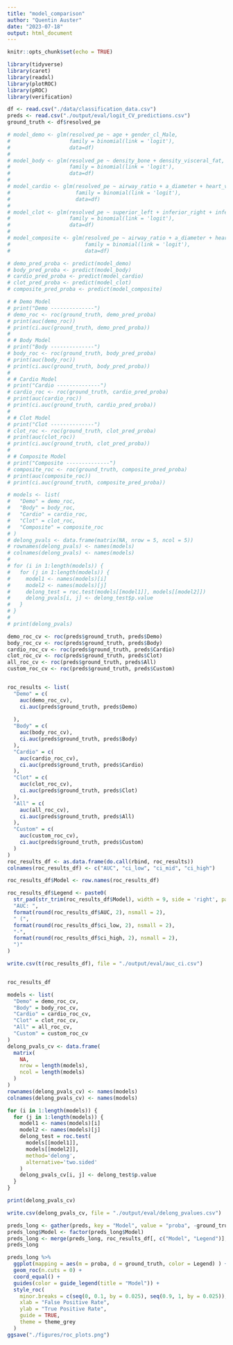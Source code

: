 ```yaml
---
title: "model_comparison"
author: "Quentin Auster"
date: "2023-07-18"
output: html_document
---
```


```r
knitr::opts_chunk$set(echo = TRUE)
```


```r
library(tidyverse)
library(caret)
library(readxl)
library(plotROC)
library(pROC)
library(verification)
```

```r
df <- read.csv("./data/classification_data.csv")
preds <- read.csv("./output/eval/logit_CV_predictions.csv")
ground_truth <- df$resolved_pe

```

```r
# model_demo <- glm(resolved_pe ~ age + gender_cl_Male,
#                   family = binomial(link = 'logit'),
#                   data=df)
# 
# model_body <- glm(resolved_pe ~ density_bone + density_visceral_fat,
#                   family = binomial(link = 'logit'),
#                   data=df)
# 
# model_cardio <- glm(resolved_pe ~ airway_ratio + a_diameter + heart_volume + ild_volume,
#                     family = binomial(link = 'logit'),
#                     data=df)
# 
# model_clot <- glm(resolved_pe ~ superior_left + inferior_right + inferior_left,
#                   family = binomial(link = 'logit'),
#                   data=df)
# 
# model_composite <- glm(resolved_pe ~ airway_ratio + a_diameter + heart_volume + superior_left,
#                        family = binomial(link = 'logit'),
#                        data=df)
```

```r
# demo_pred_proba <- predict(model_demo)
# body_pred_proba <- predict(model_body)
# cardio_pred_proba <- predict(model_cardio)
# clot_pred_proba <- predict(model_clot)
# composite_pred_proba <- predict(model_composite)
```

```r
# # Demo Model
# print("Demo --------------")
# demo_roc <- roc(ground_truth, demo_pred_proba)
# print(auc(demo_roc))
# print(ci.auc(ground_truth, demo_pred_proba))
# 
# # Body Model
# print("Body --------------")
# body_roc <- roc(ground_truth, body_pred_proba)
# print(auc(body_roc))
# print(ci.auc(ground_truth, body_pred_proba))
# 
# # Cardio Model
# print("Cardio --------------")
# cardio_roc <- roc(ground_truth, cardio_pred_proba)
# print(auc(cardio_roc))
# print(ci.auc(ground_truth, cardio_pred_proba))
# 
# # Clot Model
# print("Clot --------------")
# clot_roc <- roc(ground_truth, clot_pred_proba)
# print(auc(clot_roc))
# print(ci.auc(ground_truth, clot_pred_proba))
# 
# # Composite Model
# print("Composite --------------")
# composite_roc <- roc(ground_truth, composite_pred_proba)
# print(auc(composite_roc))
# print(ci.auc(ground_truth, composite_pred_proba))
```

```r
# models <- list(
#   "Demo" = demo_roc, 
#   "Body" = body_roc, 
#   "Cardio" = cardio_roc, 
#   "Clot" = clot_roc, 
#   "Composite" = composite_roc
# )
# delong_pvals <- data.frame(matrix(NA, nrow = 5, ncol = 5))
# rownames(delong_pvals) <- names(models)
# colnames(delong_pvals) <- names(models)
# 
# for (i in 1:length(models)) {
#   for (j in 1:length(models)) {
#     model1 <- names(models)[i]
#     model2 <- names(models)[j]
#     delong_test = roc.test(models[[model1]], models[[model2]])
#     delong_pvals[i, j] <- delong_test$p.value
#   }
# }
# 
# print(delong_pvals)
```

```r

demo_roc_cv <- roc(preds$ground_truth, preds$Demo)
body_roc_cv <- roc(preds$ground_truth, preds$Body)
cardio_roc_cv <- roc(preds$ground_truth, preds$Cardio)
clot_roc_cv <- roc(preds$ground_truth, preds$Clot)
all_roc_cv <- roc(preds$ground_truth, preds$All)
custom_roc_cv <- roc(preds$ground_truth, preds$Custom)


roc_results <- list(
  "Demo" = c(
    auc(demo_roc_cv), 
    ci.auc(preds$ground_truth, preds$Demo)
    
  ),
  "Body" = c(
    auc(body_roc_cv), 
    ci.auc(preds$ground_truth, preds$Body)
  ),
  "Cardio" = c(
    auc(cardio_roc_cv), 
    ci.auc(preds$ground_truth, preds$Cardio)
  ),
  "Clot" = c(
    auc(clot_roc_cv), 
    ci.auc(preds$ground_truth, preds$Clot)
  ),
  "All" = c(
    auc(all_roc_cv), 
    ci.auc(preds$ground_truth, preds$All)
  ),
  "Custom" = c(
    auc(custom_roc_cv), 
    ci.auc(preds$ground_truth, preds$Custom)
  )
)
roc_results_df <- as.data.frame(do.call(rbind, roc_results))
colnames(roc_results_df) <- c("AUC", "ci_low", "ci_mid", "ci_high")

roc_results_df$Model <- row.names(roc_results_df)

roc_results_df$Legend <- paste0(
  str_pad(str_trim(roc_results_df$Model), width = 9, side = 'right', pad = ' '),
  "AUC: ",
  format(round(roc_results_df$AUC, 2), nsmall = 2), 
  " (", 
  format(round(roc_results_df$ci_low, 2), nsmall = 2), 
  "-", 
  format(round(roc_results_df$ci_high, 2), nsmall = 2),
  ")"
) 

write.csv(t(roc_results_df), file = "./output/eval/auc_ci.csv")


roc_results_df
```

```r
models <- list(
  "Demo" = demo_roc_cv, 
  "Body" = body_roc_cv, 
  "Cardio" = cardio_roc_cv, 
  "Clot" = clot_roc_cv, 
  "All" = all_roc_cv,
  "Custom" = custom_roc_cv
)
delong_pvals_cv <- data.frame(
  matrix(
    NA, 
    nrow = length(models), 
    ncol = length(models)
  )
)
rownames(delong_pvals_cv) <- names(models)
colnames(delong_pvals_cv) <- names(models)

for (i in 1:length(models)) {
  for (j in 1:length(models)) {
    model1 <- names(models)[i]
    model2 <- names(models)[j]
    delong_test = roc.test(
      models[[model1]], 
      models[[model2]],
      method='delong',
      alternative='two.sided'
    )
    delong_pvals_cv[i, j] <- delong_test$p.value
  }
}

print(delong_pvals_cv)

write.csv(delong_pvals_cv, file = "./output/eval/delong_pvalues.csv")
```

```r
preds_long <- gather(preds, key = "Model", value = "proba", -ground_truth)
preds_long$Model <- factor(preds_long$Model)
preds_long <- merge(preds_long, roc_results_df[, c("Model", "Legend")], sort = FALSE)
preds_long
```

```r

preds_long %>% 
  ggplot(mapping = aes(m = proba, d = ground_truth, color = Legend) ) +
  geom_roc(n.cuts = 0) +
  coord_equal() +
  guides(color = guide_legend(title = "Model")) + 
  style_roc(
    minor.breaks = c(seq(0, 0.1, by = 0.025), seq(0.9, 1, by = 0.025)),
    xlab = "False Positive Rate",
    ylab = "True Positive Rate",
    guide = TRUE,
    theme = theme_grey
  )
ggsave("./figures/roc_plots.png")
```
